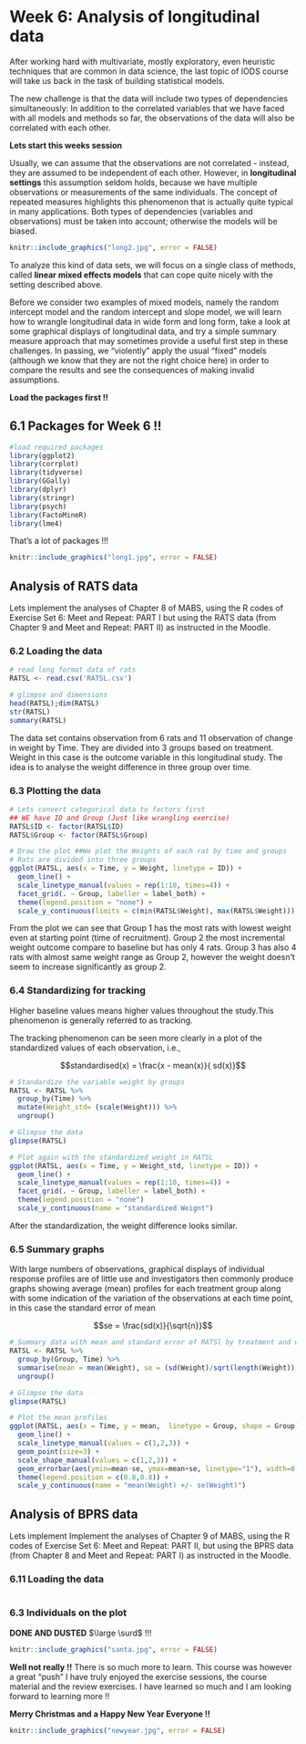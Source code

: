 # Week 6: Analysis of longitudinal data

After working hard with multivariate, mostly exploratory, even heuristic techniques that are common in data science, the last topic of IODS course will take us back in the task of building statistical models.

The new challenge is that the data will include two types of dependencies simultaneously: In addition to the correlated variables that we have faced with all models and methods so far, the observations of the data will also be correlated with each other.

**Lets start this weeks session**

Usually, we can assume that the observations are not correlated - instead, they are assumed to be independent of each other. However, in **longitudinal settings** this assumption seldom holds, because we have multiple observations or measurements of the same individuals. The concept of repeated measures highlights this phenomenon that is actually quite typical in many applications. Both types of dependencies (variables and observations) must be taken into account; otherwise the models will be biased.

```r
knitr::include_graphics("long2.jpg", error = FALSE)
```

To analyze this kind of data sets, we will focus on a single class of methods, called **linear mixed effects models** that can cope quite nicely with the setting described above.

Before we consider two examples of mixed models, namely the random intercept model and the random intercept and slope model, we will learn how to wrangle longitudinal data in wide form and long form, take a look at some graphical displays of longitudinal data, and try a simple summary measure approach that may sometimes provide a useful first step in these challenges. In passing, we “violently” apply the usual “fixed” models (although we know that they are not the right choice here) in order to compare the results and see the consequences of making invalid assumptions.

**Load the packages first !! **

## 6.1 Packages for Week 6 !!

```r
#load required packages
library(ggplot2)
library(corrplot)
library(tidyverse)
library(GGally)
library(dplyr)
library(stringr)
library(psych) 
library(FactoMineR)
library(lme4)
```

That's a lot of packages !!!

```r
knitr::include_graphics("long1.jpg", error = FALSE)
```

## Analysis of RATS data 

Lets implement the analyses of Chapter 8 of MABS, using the R codes of Exercise Set 6: Meet and Repeat: PART I but using the RATS data (from Chapter 9 and Meet and Repeat: PART II) as instructed in the Moodle. 

### 6.2 Loading the data 

```r
# read long format data of rats
RATSL <- read.csv('RATSL.csv')

# glimpse and dimensions
head(RATSL);dim(RATSL)
str(RATSL)
summary(RATSL)
```
The data set contains observation from 6 rats and 11 observation of change in weight by Time. They are divided into 3 groups based on treatment. Weight in this case is the outcome variable in this longitudinal study. The idea is to analyse the weight difference in three group over time. 

### 6.3 Plotting the data

```r

# Lets convert categorical data to factors first 
## WE have ID and Group (Just like wrangling exercise)
RATSL$ID <- factor(RATSL$ID)
RATSL$Group <- factor(RATSL$Group)

# Draw the plot ##We plot the Weights of each rat by time and groups
# Rats are divided into three groups
ggplot(RATSL, aes(x = Time, y = Weight, linetype = ID)) +
  geom_line() +
  scale_linetype_manual(values = rep(1:10, times=4)) +
  facet_grid(. ~ Group, labeller = label_both) +
  theme(legend.position = "none") + 
  scale_y_continuous(limits = c(min(RATSL$Weight), max(RATSL$Weight)))
```
From the plot we can see that Group 1 has the most rats with lowest weight even at starting point (time of recruitment). Group 2 the most incremental weight outcome compare to baseline but has only 4 rats. Group 3 has also 4 rats with almost same weight range as Group 2, however the weight doesn't seem to increase significantly as group 2. 

### 6.4 Standardizing for tracking

Higher baseline values means higher values throughout the study.This phenomenon is generally referred to as tracking.

The tracking phenomenon can be seen more clearly in a plot of the standardized values of each
observation, i.e.,

$$standardised(x) = \frac{x - mean(x)}{ sd(x)}$$

```r

# Standardize the variable weight by groups
RATSL <- RATSL %>%
  group_by(Time) %>%
  mutate(Weight_std= (scale(Weight))) %>%
  ungroup()

# Glimpse the data
glimpse(RATSL)

# Plot again with the standardized weight in RATSL 
ggplot(RATSL, aes(x = Time, y = Weight_std, linetype = ID)) +
  geom_line() +
  scale_linetype_manual(values = rep(1:10, times=4)) +
  facet_grid(. ~ Group, labeller = label_both) +
  theme(legend.position = "none")
  scale_y_continuous(name = "standardized Weignt")
```
After the standardization, the weight difference looks similar. 

### 6.5 Summary graphs

With large numbers of observations, graphical displays of individual response profiles are of little use and investigators then commonly produce graphs showing average (mean) profiles for each treatment group along with some indication of the variation of the observations at each time point, in this case the standard error of mean

$$se = \frac{sd(x)}{\sqrt{n}}$$
```r
# Summary data with mean and standard error of RATSl by treatment and week 
RATSL <- RATSL %>%
  group_by(Group, Time) %>%
  summarise(mean = mean(Weight), se = (sd(Weight)/sqrt(length(Weight))) ) %>% #using formula above;
  ungroup()

# Glimpse the data
glimpse(RATSL)

# Plot the mean profiles
ggplot(RATSL, aes(x = Time, y = mean,  linetype = Group, shape = Group)) +
  geom_line() +
  scale_linetype_manual(values = c(1,2,3)) +
  geom_point(size=3) +
  scale_shape_manual(values = c(1,2,3)) +
  geom_errorbar(aes(ymin=mean-se, ymax=mean+se, linetype="1"), width=0.3) +
  theme(legend.position = c(0.8,0.8)) +
  scale_y_continuous(name = "mean(Weight) +/- se(Weight)")
```


## Analysis of BPRS data 

Lets implement Implement the analyses of Chapter 9 of MABS, using the R codes of Exercise Set 6: Meet and Repeat: PART II, but using the BPRS data (from Chapter 8 and Meet and Repeat: PART I) as instructed in the Moodle. 

### 6.11 Loading the data 

```r

```


### 6.3 Individuals on the plot













**DONE AND DUSTED** $\large \surd$ !!! 

```r
knitr::include_graphics("santa.jpg", error = FALSE)
```


**Well not really !!** There is so much more to learn. This course was however a great "push"
I have truly enjoyed the exercise sessions, the course material and the review exercises. I have learned so much and I am looking forward to learning more !! 

**Merry Christmas and a Happy New Year Everyone !!**

```r
knitr::include_graphics("newyear.jpg", error = FALSE)
```





